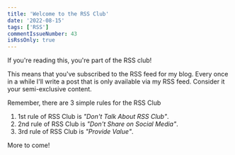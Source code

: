 ```yaml
---
title: 'Welcome to the RSS Club'
date: '2022-08-15'
tags: ['RSS']
commentIssueNumber: 43
isRssOnly: true
---
```


If you're reading this, you're part of the RSS club!

This means that you've subscribed to the RSS feed for my blog. Every once in a while I'll write a post that is only available via my RSS feed. Consider it your semi-exclusive content.

Remember, there are 3 simple rules for the RSS Club

1. 1st rule of RSS Club is _"Don't Talk About RSS Club"_.
1. 2nd rule of RSS Club is _"Don't Share on Social Media"_.
1. 3rd rule of RSS Club is _"Provide Value"_.

More to come!